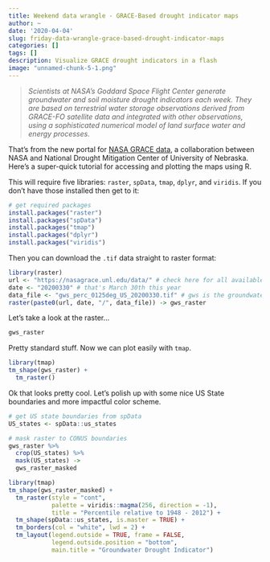 ```yaml
---
title: Weekend data wrangle - GRACE-Based drought indicator maps
author: ~
date: '2020-04-04'
slug: friday-data-wrangle-grace-based-drought-indicator-maps
categories: []
tags: []
description: Visualize GRACE drought indicators in a flash
image: "unnamed-chunk-5-1.png"
---
```


> *Scientists at NASA’s Goddard Space Flight Center generate groundwater and soil moisture drought indicators each week. They are based on terrestrial water storage observations derived from GRACE-FO satellite data and integrated with other observations, using a sophisticated numerical model of land surface water and energy processes.*

That's from the new portal for [NASA GRACE data](https://nasagrace.unl.edu), a collaboration between NASA and National Drought Mitigation Center of University of Nebraska. Here's a super-quick tutorial for accessing and plotting the maps using R.

This will require five libraries: `raster`, `spData`, `tmap`, `dplyr`, and `viridis`. If you don't have those installed then get to it:

```r
# get required packages
install.packages("raster")
install.packages("spData")
install.packages("tmap")
install.packages("dplyr")
install.packages("viridis")
```

Then you can download the `.tif` data straight to raster format:

```r
library(raster)
url <- "https://nasagrace.unl.edu/data/" # check here for all available files
date <- "20200330" # that's March 30th this year
data_file <- "gws_perc_0125deg_US_20200330.tif" # gws is the groundwater wetness drought indicator... surface soil moisture and rootzone soil moisture are also available
raster(paste0(url, date, "/", data_file)) -> gws_raster
```

Let's take a look at the raster...
```r
gws_raster
```

Pretty standard stuff. Now we can plot easily with `tmap`.

```r
library(tmap)
tm_shape(gws_raster) +
  tm_raster()
```

Ok that looks pretty cool. Let's polish up with some nice US State boundaries and more impactful color scheme.

```r
# get US state boundaries from spData
US_states <- spData::us_states

# mask raster to CONUS boundaries
gws_raster %>% 
  crop(US_states) %>% 
  mask(US_states) ->
  gws_raster_masked

library(tmap)
tm_shape(gws_raster_masked) +
  tm_raster(style = "cont",
            palette = viridis::magma(256, direction = -1),
            title = "Percentile relative to 1948 - 2012") +
  tm_shape(spData::us_states, is.master = TRUE) +
  tm_borders(col = "white", lwd = 2) +
  tm_layout(legend.outside = TRUE, frame = FALSE,
            legend.outside.position = "bottom",
            main.title = "Groundwater Drought Indicator")
```




